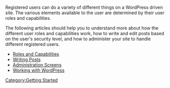 {{Languages|
{{en|Registered_User_Features}}
{{ja|Registered_User_Features}}
}}

Registered users can do a variety of different things on a WordPress driven site. The various elements available to the user are determined by their user roles and capabilities. 

The following articles should help you to understand more about how the different user roles and capabilities work, how to write and edit posts based on the user's security level, and how to administer your site to handle different registered users.

* [[Roles and Capabilities]]
* [[Writing Posts]]
* [[Administration Screens]]
* [[Working with WordPress]]

[[Category:Getting Started]]
